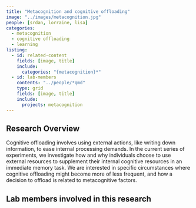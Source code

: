 ```yaml
---
title: "Metacognition and cognitive offloading"
image: "../images/metacognition.jpg"
people: [srdan, lorraine, lisa]
categories:
  - metacognition
  - cognitive offloading
  - learning
listing:
  - id: related-content
    fields: [image, title]
    include:
      categories: "{metacognition}*"
  - id: lab-members
    contents: "../people/*qmd"
    type: grid
    fields: [image, title]
    include:
      projects: metacognition
---
```


<!--[![](https://img.shields.io/badge/OSF-3vx2w-green)](https://osf.io/3vx2w/) -->

## Research Overview

Cognitive offloading involves using external actions, like writing down information, to ease internal processing demands. In the current series of experiments, we investigate how and why individuals choose to use external resources to supplement their internal cognitive resources in an immediate memory task. We are interested in specific circumstances where cognitive offloading might become more of less frequent, and how a decision to offload is related to metacognitive factors.

## Lab members involved in this research

::: {#lab-members}
:::
<!--
## More on hypomania:

::: {#related-content}
:::
-->

